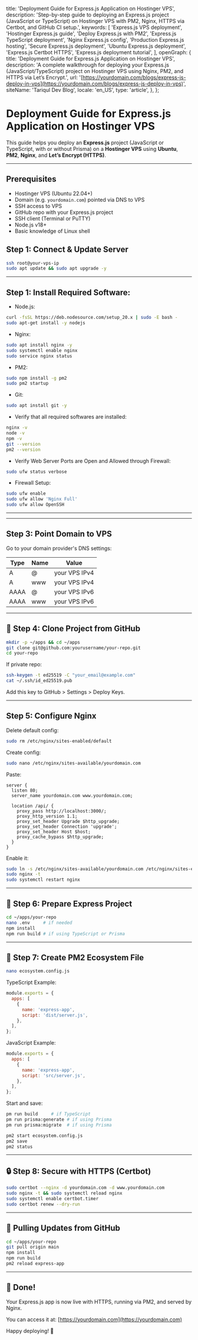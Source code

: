   title: 'Deployment Guide for Express.js Application on Hostinger VPS',
  description: 'Step-by-step guide to deploying an Express.js project (JavaScript or TypeScript) on Hostinger VPS with PM2, Nginx, HTTPS via Certbot, and GitHub CI setup.',
  keywords: [
    'Express.js VPS deployment',
    'Hostinger Express.js guide',
    'Deploy Express.js with PM2',
    'Express.js TypeScript deployment',
    'Nginx Express.js config',
    'Production Express.js hosting',
    'Secure Express.js deployment',
    'Ubuntu Express.js deployment',
    'Express.js Certbot HTTPS',
    'Express.js deployment tutorial',
  ],
  openGraph: {
    title: 'Deployment Guide for Express.js Application on Hostinger VPS',
    description: 'A complete walkthrough for deploying your Express.js (JavaScript/TypeScript) project on Hostinger VPS using Nginx, PM2, and HTTPS via Let’s Encrypt.',
    url: '[https://yourdomain.com/blogs/express-js-deploy-in-vps](https://yourdomain.com/blogs/express-js-deploy-in-vps)',
    siteName: 'Tariqul Dev Blog',
    locale: 'en_US',
    type: 'article',
  },
};

# Deployment Guide for Express.js Application on Hostinger VPS

This guide helps you deploy an **Express.js** project (JavaScript or TypeScript, with or without Prisma) on a **Hostinger VPS** using **Ubuntu**, **PM2**, **Nginx**, and **Let’s Encrypt (HTTPS)**.

---

## Prerequisites

- Hostinger VPS (Ubuntu 22.04+)
- Domain (e.g. `yourdomain.com`) pointed via DNS to VPS
- SSH access to VPS
- GitHub repo with your Express.js project
- SSH client (Terminal or PuTTY)
- Node.js v18+
- Basic knowledge of Linux shell

## Step 1: Connect & Update Server

```bash
ssh root@your-vps-ip
sudo apt update && sudo apt upgrade -y
```

---

## Step 1: Install Required Software:

- Node.js:

```bash
curl -fsSL https://deb.nodesource.com/setup_20.x | sudo -E bash -
sudo apt-get install -y nodejs
```

- Nginx:

```bash
sudo apt install nginx -y
sudo systemctl enable nginx
sudo service nginx status
```

- PM2:

```bash
sudo npm install -g pm2
sudo pm2 startup
```

- Git:

```bash
sudo apt install git -y
```

- Verify that all required softwares are installed:

```bash
nginx -v
node -v
npm -v
git --version
pm2 --version
```

- Verify Web Server Ports are Open and Allowed through Firewall:

```bash
sudo ufw status verbose
```

- Firewall Setup:

```bash
sudo ufw enable
sudo ufw allow 'Nginx Full'
sudo ufw allow OpenSSH
```

---

---

## Step 3: Point Domain to VPS

Go to your domain provider's DNS settings:

| Type | Name | Value         |
| ---- | ---- | ------------- |
| A    | @    | your VPS IPv4 |
| A    | www  | your VPS IPv4 |
| AAAA | @    | your VPS IPv6 |
| AAAA | www  | your VPS IPv6 |

---

## 📁 Step 4: Clone Project from GitHub

```bash
mkdir -p ~/apps && cd ~/apps
git clone git@github.com:yourusername/your-repo.git
cd your-repo
```

If private repo:

```bash
ssh-keygen -t ed25519 -C "your_email@example.com"
cat ~/.ssh/id_ed25519.pub
```

Add this key to GitHub > Settings > Deploy Keys.

---

## Step 5: Configure Nginx

Delete default config:

```bash
sudo rm /etc/nginx/sites-enabled/default
```

Create config:

```bash
sudo nano /etc/nginx/sites-available/yourdomain.com
```

Paste:

```nginx
server {
  listen 80;
  server_name yourdomain.com www.yourdomain.com;

  location /api/ {
    proxy_pass http://localhost:3000/;
    proxy_http_version 1.1;
    proxy_set_header Upgrade $http_upgrade;
    proxy_set_header Connection 'upgrade';
    proxy_set_header Host $host;
    proxy_cache_bypass $http_upgrade;
  }
}
```

Enable it:

```bash
sudo ln -s /etc/nginx/sites-available/yourdomain.com /etc/nginx/sites-enabled/
sudo nginx -t
sudo systemctl restart nginx
```

---

## 🧩 Step 6: Prepare Express Project

```bash
cd ~/apps/your-repo
nano .env     # if needed
npm install
npm run build # if using TypeScript or Prisma
```

---

## 🧾 Step 7: Create PM2 Ecosystem File

```bash
nano ecosystem.config.js
```

TypeScript Example:

```js
module.exports = {
  apps: [
    {
      name: 'express-app',
      script: 'dist/server.js',
    },
  ],
};
```

JavaScript Example:

```js
module.exports = {
  apps: [
    {
      name: 'express-app',
      script: 'src/server.js',
    },
  ],
};
```

Start and save:

```bash
pm run build     # if TypeScript
pm run prisma:generate # if using Prisma
pm run prisma:migrate  # if using Prisma

pm2 start ecosystem.config.js
pm2 save
pm2 status
```

---

## 🔒 Step 8: Secure with HTTPS (Certbot)

```bash
sudo certbot --nginx -d yourdomain.com -d www.yourdomain.com
sudo nginx -t && sudo systemctl reload nginx
sudo systemctl enable certbot.timer
sudo certbot renew --dry-run
```

---

## 🔁 Pulling Updates from GitHub

```bash
cd ~/apps/your-repo
git pull origin main
npm install
npm run build
pm2 reload express-app
```

---

## 🏁 Done!

Your Express.js app is now live with HTTPS, running via PM2, and served by Nginx.

You can access it at: [https://yourdomain.com](https://yourdomain.com)

Happy deploying! 🚀
